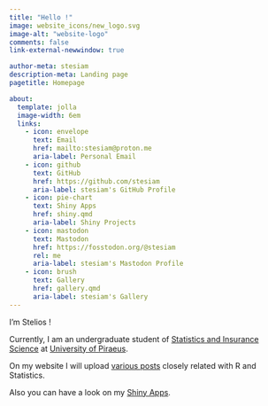 ```yaml
---
title: "Hello !"
image: website_icons/new_logo.svg
image-alt: "website-logo"
comments: false
link-external-newwindow: true

author-meta: stesiam
description-meta: Landing page
pagetitle: Homepage

about:
  template: jolla
  image-width: 6em
  links:
    - icon: envelope
      text: Email
      href: mailto:stesiam@proton.me
      aria-label: Personal Email
    - icon: github
      text: GitHub
      href: https://github.com/stesiam
      aria-label: stesiam's GitHub Profile
    - icon: pie-chart
      text: Shiny Apps
      href: shiny.qmd
      aria-label: Shiny Projects
    - icon: mastodon
      text: Mastodon
      href: https://fosstodon.org/@stesiam
      rel: me
      aria-label: stesiam's Mastodon Profile
    - icon: brush
      text: Gallery
      href: gallery.qmd
      aria-label: stesiam's Gallery
---
```

I'm Stelios !

Currently, I am an undergraduate student of [Statistics and Insurance Science](https://www.unipi.gr/unipi/en/sta-home-en.html) at [University of Piraeus](https://www.unipi.gr/unipi/en/).

On my website I will upload [various posts](posts.html) closely related with R and Statistics.

Also you can have a look on my [Shiny Apps](shiny.qmd).